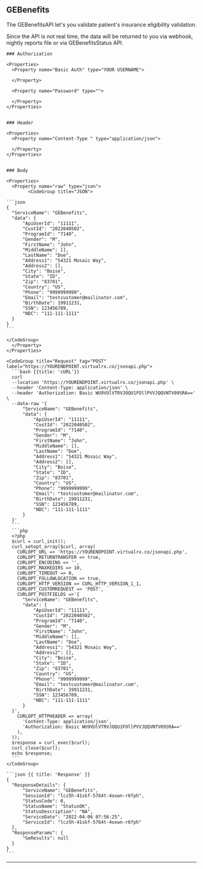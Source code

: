 ## GEBenefits

The GEBenefitsAPI let's you validate patient's insurance eligibility validation.

Since the API is not real time, the data will be returned to you via webhook, nightly reports file or via GEBenefitsStatus API.

<Row>
  <Col>

    ### Authorization

    <Properties>
      <Property name="Basic Auth" type="YOUR USERNAME">
        
      </Property>
     
      <Property name="Password" type="">
        
      </Property>
    </Properties>


    ### Header

    <Properties>
      <Property name="Content-Type " type="application/json">
        
      </Property>
    </Properties>

    
    ### Body

    <Properties>
      <Property name="raw" type="json">
            <CodeGroup title="JSON">

    ```json
    {
      "ServiceName": "GEBenefits",
      "data": {
          "ApiUserId": "11111",
          "CustId": "2022040502",
          "ProgramId": "7140",
          "Gender": "M",
          "FirstName": "John",
          "MiddleName": [],
          "LastName": "Doe",
          "Address1": "54321 Mosaic Way",
          "Address2": [],
          "City": "Boise",
          "State": "ID",
          "Zip": "83701",
          "Country": "US",
          "Phone": "9999999999",
          "Email": "testcustomer@mailinator.com",
          "BirthDate": 19911231,
          "SSN": 123456789,
          "NDC": "111-111-1111"
      }
    }
    ```

    </CodeGroup>
      </Property>
    </Properties>

  </Col>
  <Col sticky>

    <CodeGroup title="Request" tag="POST" label="https://YOURENDPOINT.virtualrx.co/jsonapi.php">
      ```bash {{title: 'cURL'}}
      curl
      --location 'https://YOURENDPOINT.virtualrx.co/jsonapi.php' \
      --header 'Content-Type: application/json' \
      --header 'Authorization: Basic WU9VUlVTRVJOQU1FOllPVVJQQVNTV09SRA==' \
      --data-raw '{
          "ServiceName": "GEBenefits",
          "data": {
              "ApiUserId": "11111",
              "CustId": "2022040502",
              "ProgramId": "7140",
              "Gender": "M",
              "FirstName": "John",
              "MiddleName": [],
              "LastName": "Doe",
              "Address1": "54321 Mosaic Way",
              "Address2": [],
              "City": "Boise",
              "State": "ID",
              "Zip": "83701",
              "Country": "US",
              "Phone": "9999999999",
              "Email": "testcustomer@mailinator.com",
              "BirthDate": 19911231,
              "SSN": 123456789,
              "NDC": "111-111-1111"
          }
      }'
      ```
      ```php
      <?php
      $curl = curl_init();
      curl_setopt_array($curl, array(
        CURLOPT_URL => 'https://YOURENDPOINT.virtualrx.co/jsonapi.php',
        CURLOPT_RETURNTRANSFER => true,
        CURLOPT_ENCODING => '',
        CURLOPT_MAXREDIRS => 10,
        CURLOPT_TIMEOUT => 0,
        CURLOPT_FOLLOWLOCATION => true,
        CURLOPT_HTTP_VERSION => CURL_HTTP_VERSION_1_1,
        CURLOPT_CUSTOMREQUEST => 'POST',
        CURLOPT_POSTFIELDS =>'{
          "ServiceName": "GEBenefits",
          "data": {
              "ApiUserId": "11111",
              "CustId": "2022040502",
              "ProgramId": "7140",
              "Gender": "M",
              "FirstName": "John",
              "MiddleName": [],
              "LastName": "Doe",
              "Address1": "54321 Mosaic Way",
              "Address2": [],
              "City": "Boise",
              "State": "ID",
              "Zip": "83701",
              "Country": "US",
              "Phone": "9999999999",
              "Email": "testcustomer@mailinator.com",
              "BirthDate": 19911231,
              "SSN": 123456789,
              "NDC": "111-111-1111"
          }
      }',
        CURLOPT_HTTPHEADER => array(
          'Content-Type: application/json',
          'Authorization: Basic WU9VUlVTRVJOQU1FOllPVVJQQVNTV09SRA=='
        ),
      ));
      $response = curl_exec($curl);
      curl_close($curl);
      echo $response;
      ```
    </CodeGroup>

    ```json {{ title: 'Response' }}
    {
      "ResponseDetails": {
          "ServiceName": "GEBenefits",
          "SessionId": "lcz5h-41skf-5764t-4oxwn-r6fph",
          "StatusCode": 0,
          "StatusName": "StatusOK",
          "StatusDescription": "NA",
          "ServiceDate": "2022-04-06 07:56:25",
          "ServiceId": "lcz5h-41skf-5764t-4oxwn-r6fph"
      },
      "ResponseParams": {
          "GeResults": null
      }
    }
    ```

  </Col>
</Row>

---
